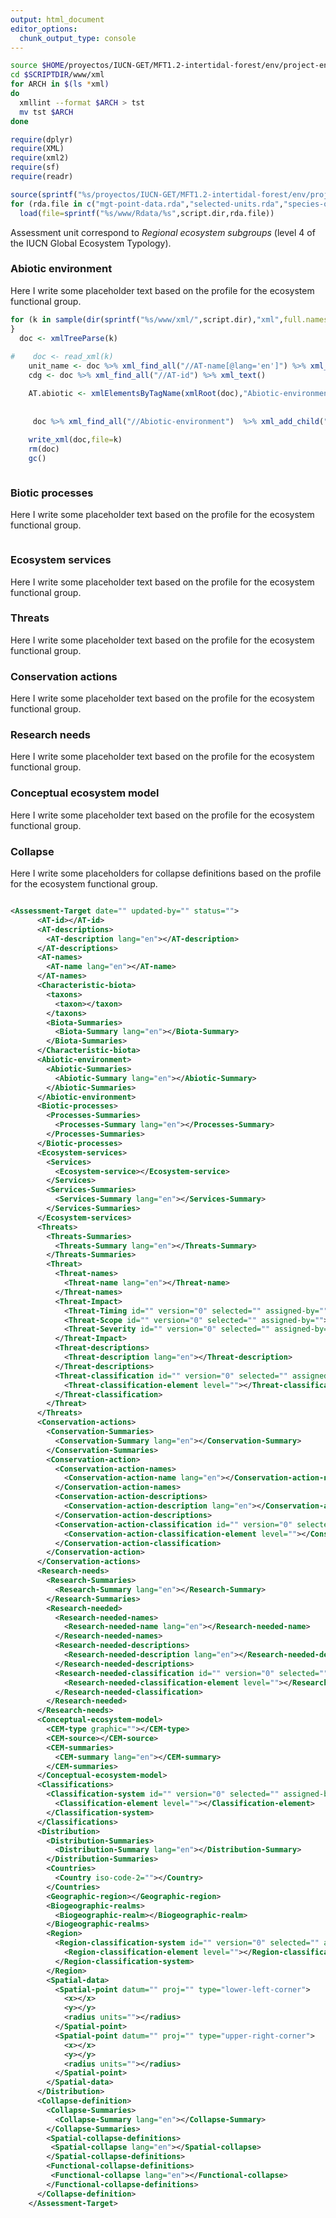 ```yaml
---
output: html_document
editor_options:
  chunk_output_type: console
---
```



```sh
source $HOME/proyectos/IUCN-GET/MFT1.2-intertidal-forest/env/project-env.sh
cd $SCRIPTDIR/www/xml
for ARCH in $(ls *xml)
do
  xmllint --format $ARCH > tst
  mv tst $ARCH
done

```

```r
require(dplyr)
require(XML)
require(xml2)
require(sf)
require(readr)

source(sprintf("%s/proyectos/IUCN-GET/MFT1.2-intertidal-forest/env/project-env.R",Sys.getenv("HOME")))
for (rda.file in c("mgt-point-data.rda","selected-units.rda","species-occurrence.rda"))
  load(file=sprintf("%s/www/Rdata/%s",script.dir,rda.file))
```

Assessment unit correspond to _Regional ecosystem subgroups_ (level 4 of the IUCN Global Ecosystem Typology).


### Abiotic environment

Here I write some placeholder text based on the profile for the ecosystem functional group.

```r

  
for (k in sample(dir(sprintf("%s/www/xml/",script.dir),"xml",full.names = TRUE))) {
}
  doc <- xmlTreeParse(k) 
  
#    doc <- read_xml(k)
    unit_name <- doc %>% xml_find_all("//AT-name[@lang='en']") %>% xml_text()
    cdg <- doc %>% xml_find_all("//AT-id") %>% xml_text()

    AT.abiotic <- xmlElementsByTagName(xmlRoot(doc),"Abiotic-environment",recursive=T)
  
    
     doc %>% xml_find_all("//Abiotic-environment")  %>% xml_add_child("Abiotic-Summaries") %>% xml_add_child("Abiotic-Summary",attrs=list(lang="en"), if_else(grepl("Temperate",unit_name),paste(abiotic1,abiotic2),abiotic2))
    
    write_xml(doc,file=k)  
    rm(doc)
    gc()



```


### Biotic processes
Here I write some placeholder text based on the profile for the ecosystem functional group.
```r

```

### Ecosystem services
Here I write some placeholder text based on the profile for the ecosystem functional group.

### Threats
Here I write some placeholder text based on the profile for the ecosystem functional group.


### Conservation actions
Here I write some placeholder text based on the profile for the ecosystem functional group.

### Research needs
Here I write some placeholder text based on the profile for the ecosystem functional group.

### Conceptual ecosystem model
Here I write some placeholder text based on the profile for the ecosystem functional group.


### Collapse

Here I write some placeholders for collapse definitions based on the profile for the ecosystem functional group.

```r

```



```xml
<Assessment-Target date="" updated-by="" status="">
      <AT-id></AT-id>
      <AT-descriptions>
        <AT-description lang="en"></AT-description>
      </AT-descriptions>
      <AT-names>
        <AT-name lang="en"></AT-name>
      </AT-names>
      <Characteristic-biota>
        <taxons>
          <taxon></taxon>
        </taxons>
        <Biota-Summaries>
          <Biota-Summary lang="en"></Biota-Summary>
        </Biota-Summaries>
      </Characteristic-biota>
      <Abiotic-environment>
        <Abiotic-Summaries>
          <Abiotic-Summary lang="en"></Abiotic-Summary>
        </Abiotic-Summaries>
      </Abiotic-environment>
      <Biotic-processes>
        <Processes-Summaries>
          <Processes-Summary lang="en"></Processes-Summary>
        </Processes-Summaries>
      </Biotic-processes>
      <Ecosystem-services>
        <Services>
          <Ecosystem-service></Ecosystem-service>
        </Services>
        <Services-Summaries>
          <Services-Summary lang="en"></Services-Summary>
        </Services-Summaries>
      </Ecosystem-services>
      <Threats>
        <Threats-Summaries>
          <Threats-Summary lang="en"></Threats-Summary>
        </Threats-Summaries>
        <Threat>
          <Threat-names>
            <Threat-name lang="en"></Threat-name>
          </Threat-names>
          <Threat-Impact>
            <Threat-Timing id="" version="0" selected="" assigned-by=""></Threat-Timing>
            <Threat-Scope id="" version="0" selected="" assigned-by=""></Threat-Scope>
            <Threat-Severity id="" version="0" selected="" assigned-by=""></Threat-Severity>
          </Threat-Impact>
          <Threat-descriptions>
            <Threat-description lang="en"></Threat-description>
          </Threat-descriptions>
          <Threat-classification id="" version="0" selected="" assigned-by="">
            <Threat-classification-element level=""></Threat-classification-element>
          </Threat-classification>
        </Threat>
      </Threats>
      <Conservation-actions>
        <Conservation-Summaries>
          <Conservation-Summary lang="en"></Conservation-Summary>
        </Conservation-Summaries>
        <Conservation-action>
          <Conservation-action-names>
            <Conservation-action-name lang="en"></Conservation-action-name>
          </Conservation-action-names>
          <Conservation-action-descriptions>
            <Conservation-action-description lang="en"></Conservation-action-description>
          </Conservation-action-descriptions>
          <Conservation-action-classification id="" version="0" selected="" assigned-by="">
            <Conservation-action-classification-element level=""></Conservation-action-classification-element>
          </Conservation-action-classification>
        </Conservation-action>
      </Conservation-actions>
      <Research-needs>
        <Research-Summaries>
          <Research-Summary lang="en"></Research-Summary>
        </Research-Summaries>
        <Research-needed>
          <Research-needed-names>
            <Research-needed-name lang="en"></Research-needed-name>
          </Research-needed-names>
          <Research-needed-descriptions>
            <Research-needed-description lang="en"></Research-needed-description>
          </Research-needed-descriptions>
          <Research-needed-classification id="" version="0" selected="" assigned-by="">
            <Research-needed-classification-element level=""></Research-needed-classification-element>
          </Research-needed-classification>
        </Research-needed>
      </Research-needs>
      <Conceptual-ecosystem-model>
        <CEM-type graphic=""></CEM-type>
        <CEM-source></CEM-source>
        <CEM-summaries>
          <CEM-summary lang="en"></CEM-summary>
        </CEM-summaries>
      </Conceptual-ecosystem-model>
      <Classifications>
        <Classification-system id="" version="0" selected="" assigned-by="">
          <Classification-element level=""></Classification-element>
        </Classification-system>
      </Classifications>
      <Distribution>
        <Distribution-Summaries>
          <Distribution-Summary lang="en"></Distribution-Summary>
        </Distribution-Summaries>
        <Countries>
          <Country iso-code-2=""></Country>
        </Countries>
        <Geographic-region></Geographic-region>
        <Biogeographic-realms>
          <Biogeographic-realm></Biogeographic-realm>
        </Biogeographic-realms>
        <Region>
          <Region-classification-system id="" version="0" selected="" assigned-by="">
            <Region-classification-element level=""></Region-classification-element>
          </Region-classification-system>
        </Region>
        <Spatial-data>
          <Spatial-point datum="" proj="" type="lower-left-corner">
            <x></x>
            <y></y>
            <radius units=""></radius>
          </Spatial-point>
          <Spatial-point datum="" proj="" type="upper-right-corner">
            <x></x>
            <y></y>
            <radius units=""></radius>
          </Spatial-point>
        </Spatial-data>
      </Distribution>
      <Collapse-definition>
        <Collapse-Summaries>
          <Collapse-Summary lang="en"></Collapse-Summary>
        </Collapse-Summaries>
        <Spatial-collapse-definitions>
         <Spatial-collapse lang="en"></Spatial-collapse>
        </Spatial-collapse-definitions>
        <Functional-collapse-definitions>
         <Functional-collapse lang="en"></Functional-collapse>
        </Functional-collapse-definitions>
      </Collapse-definition>
    </Assessment-Target>
```
